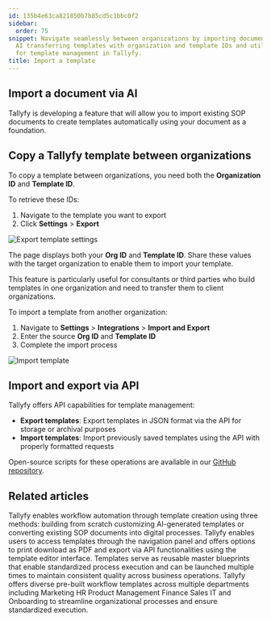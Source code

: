 ```yaml
---
id: 135b4e63ca821850b7b85cd5c1bbc0f2
sidebar:
  order: 75
snippet: Navigate seamlessly between organizations by importing documents through
  AI transferring templates with organization and template IDs and utilizing API capabilities
  for template management in Tallyfy.
title: Import a template
---
```


## Import a document via AI

Tallyfy is developing a feature that will allow you to import existing SOP documents to create templates automatically using your document as a foundation.

## Copy a Tallyfy template between organizations

To copy a template between organizations, you need both the **Organization ID** and **Template ID**.

To retrieve these IDs:
1. Navigate to the template you want to export
2. Click **Settings** > **Export**

![Export template settings](https://screenshots.tallyfy.com/tallyfy%2Fpro%2Fdesktop-light-configure-template-tools.png)

The page displays both your **Org ID** and **Template ID**. Share these values with the target organization to enable them to import your template.

This feature is particularly useful for consultants or third parties who build templates in one organization and need to transfer them to client organizations.

To import a template from another organization:
1. Navigate to **Settings** > **Integrations** > **Import and Export**
2. Enter the source **Org ID** and **Template ID**
3. Complete the import process

![Import template](https://screenshots.tallyfy.com/Import%20Template.png)

## Import and export via API

Tallyfy offers API capabilities for template management:

* **Export templates**: Export templates in JSON format via the API for storage or archival purposes
* **Import templates**: Import previously saved templates using the API with properly formatted requests

Open-source scripts for these operations are available in our [GitHub repository](https://github.com/tallyfy/api-support).


## Related articles
<CardGrid>
<LinkTitleCard header="<b>Templates > Create a template</b>" href="/products/pro/documenting/templates/create-template/" > Tallyfy enables workflow automation through template creation using three methods: building from scratch customizing AI-generated templates or converting existing SOP documents into digital processes. </LinkTitleCard>
<LinkTitleCard header="<b>Templates > Print, Download, and Export Tallyfy Templates</b>" href="/products/pro/documenting/templates/print-download-export-templates/" > Tallyfy enables users to access templates through the navigation panel and offers options to print download as PDF and export via API functionalities using the template editor interface. </LinkTitleCard>
<LinkTitleCard header="<b>Documenting > Templates</b>" href="/products/pro/documenting/templates/" > Templates serve as reusable master blueprints that enable standardized process execution and can be launched multiple times to maintain consistent quality across business operations. </LinkTitleCard>
<LinkTitleCard header="<b>Templates > Sample Templates</b>" href="/products/pro/documenting/templates/how-can-i-access-tallyfys-sample-templates/" > Tallyfy offers diverse pre-built workflow templates across multiple departments including Marketing HR Product Management Finance Sales IT and Onboarding to streamline organizational processes and ensure standardized execution. </LinkTitleCard>
</CardGrid>